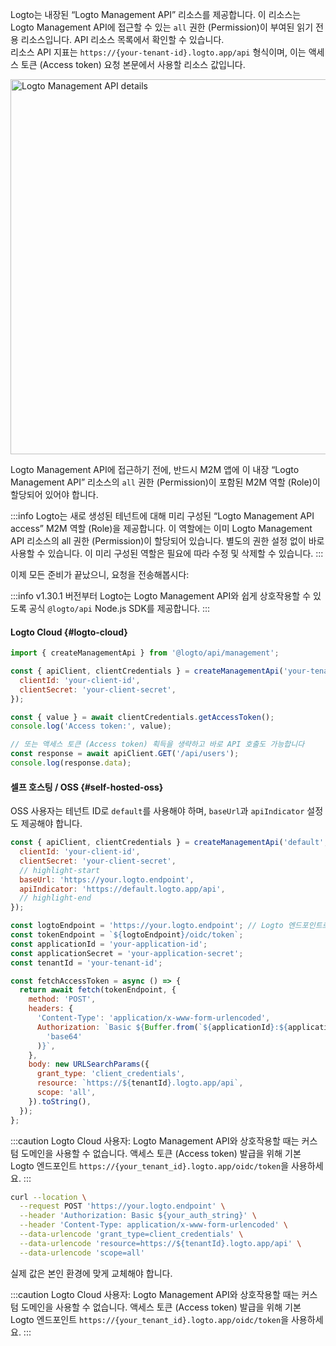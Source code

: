 

Logto는 내장된 “Logto Management API” 리소스를 제공합니다. 이 리소스는 Logto Management API에 접근할 수 있는 `all` 권한 (Permission)이 부여된 읽기 전용 리소스입니다. API 리소스 목록에서 확인할 수 있습니다.  
리소스 API 지표는 `https://{your-tenant-id}.logto.app/api` 형식이며, 이는 액세스 토큰 (Access token) 요청 본문에서 사용할 리소스 값입니다.

<img alt="Logto Management API details" src="/img/assets/logto-management-api.png" width="600px" />

Logto Management API에 접근하기 전에, 반드시 M2M 앱에 이 내장 “Logto Management API” 리소스의 `all` 권한 (Permission)이 포함된 M2M 역할 (Role)이 할당되어 있어야 합니다.

:::info
Logto는 새로 생성된 테넌트에 대해 미리 구성된 “Logto Management API access” M2M 역할 (Role)을 제공합니다. 이 역할에는 이미 Logto Management API 리소스의 all 권한 (Permission)이 할당되어 있습니다. 별도의 권한 설정 없이 바로 사용할 수 있습니다. 이 미리 구성된 역할은 필요에 따라 수정 및 삭제할 수 있습니다.
:::

이제 모든 준비가 끝났으니, 요청을 전송해봅시다:

:::info
v1.30.1 버전부터 Logto는 Logto Management API와 쉽게 상호작용할 수 있도록 공식 `@logto/api` Node.js SDK를 제공합니다.
:::

<Tabs groupId="interact-with-m-api">

<TabItem value="with-@logto-api-sdk" label="Node.js with `@logto/api` SDK">

#### Logto Cloud \{#logto-cloud}

```js
import { createManagementApi } from '@logto/api/management';

const { apiClient, clientCredentials } = createManagementApi('your-tenant-id', {
  clientId: 'your-client-id',
  clientSecret: 'your-client-secret',
});

const { value } = await clientCredentials.getAccessToken();
console.log('Access token:', value);

// 또는 액세스 토큰 (Access token) 획득을 생략하고 바로 API 호출도 가능합니다
const response = await apiClient.GET('/api/users');
console.log(response.data);
```

#### 셀프 호스팅 / OSS \{#self-hosted-oss}

OSS 사용자는 테넌트 ID로 `default`를 사용해야 하며, `baseUrl`과 `apiIndicator` 설정도 제공해야 합니다.

```js
const { apiClient, clientCredentials } = createManagementApi('default', {
  clientId: 'your-client-id',
  clientSecret: 'your-client-secret',
  // highlight-start
  baseUrl: 'https://your.logto.endpoint',
  apiIndicator: 'https://default.logto.app/api',
  // highlight-end
});
```

</TabItem>

<TabItem value="nodejs" label="Node.js">

```js
const logtoEndpoint = 'https://your.logto.endpoint'; // Logto 엔드포인트로 교체하세요
const tokenEndpoint = `${logtoEndpoint}/oidc/token`;
const applicationId = 'your-application-id';
const applicationSecret = 'your-application-secret';
const tenantId = 'your-tenant-id';

const fetchAccessToken = async () => {
  return await fetch(tokenEndpoint, {
    method: 'POST',
    headers: {
      'Content-Type': 'application/x-www-form-urlencoded',
      Authorization: `Basic ${Buffer.from(`${applicationId}:${applicationSecret}`).toString(
        'base64'
      )}`,
    },
    body: new URLSearchParams({
      grant_type: 'client_credentials',
      resource: `https://${tenantId}.logto.app/api`,
      scope: 'all',
    }).toString(),
  });
};
```

:::caution
Logto Cloud 사용자: Logto Management API와 상호작용할 때는 커스텀 도메인을 사용할 수 없습니다. 액세스 토큰 (Access token) 발급을 위해 기본 Logto 엔드포인트 `https://{your_tenant_id}.logto.app/oidc/token`을 사용하세요.
:::

<AccessTokenResponse />
<M2mAccessTokenNote />

</TabItem>

<TabItem value="curl" label="cURL">

```bash
curl --location \
  --request POST 'https://your.logto.endpoint' \
  --header 'Authorization: Basic ${your_auth_string}' \
  --header 'Content-Type: application/x-www-form-urlencoded' \
  --data-urlencode 'grant_type=client_credentials' \
  --data-urlencode 'resource=https://${tenantId}.logto.app/api' \
  --data-urlencode 'scope=all'
```

실제 값은 본인 환경에 맞게 교체해야 합니다.

:::caution
Logto Cloud 사용자: Logto Management API와 상호작용할 때는 커스텀 도메인을 사용할 수 없습니다. 액세스 토큰 (Access token) 발급을 위해 기본 Logto 엔드포인트 `https://{your_tenant_id}.logto.app/oidc/token`을 사용하세요.
:::

<AccessTokenResponse />
<M2mAccessTokenNote />

</TabItem>

</Tabs>
